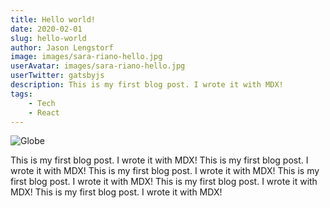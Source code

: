 ```yaml
---
title: Hello world!
date: 2020-02-01
slug: hello-world
author: Jason Lengstorf
image: images/sara-riano-hello.jpg
userAvatar: images/sara-riano-hello.jpg
userTwitter: gatsbyjs
description: This is my first blog post. I wrote it with MDX!
tags:
    - Tech
    - React
---
```


![Globe](images/sara-riano-hello.jpg)

This is my first blog post. I wrote it with MDX!
This is my first blog post. I wrote it with MDX!
This is my first blog post. I wrote it with MDX!
This is my first blog post. I wrote it with MDX!
This is my first blog post. I wrote it with MDX!
This is my first blog post. I wrote it with MDX!